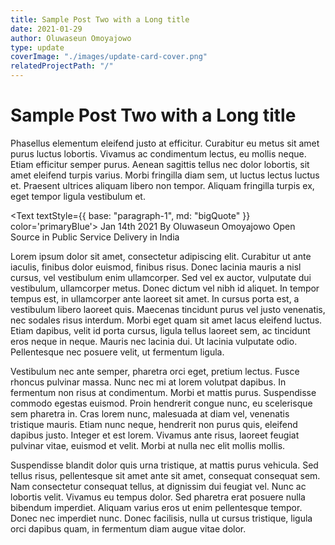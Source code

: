 ```yaml
---
title: Sample Post Two with a Long title
date: 2021-01-29
author: Oluwaseun Omoyajowo
type: update
coverImage: "./images/update-card-cover.png"
relatedProjectPath: "/"
---
```



# Sample Post Two with a Long title

Phasellus elementum eleifend justo at efficitur. Curabitur eu metus sit amet purus luctus lobortis. Vivamus ac condimentum lectus, eu mollis neque. Etiam efficitur semper purus. Aenean sagittis tellus nec dolor lobortis, sit amet eleifend turpis varius. Morbi fringilla diam sem, ut luctus lectus luctus et. Praesent ultrices aliquam libero non tempor. Aliquam fringilla turpis ex, eget tempor ligula vestibulum et.

<Text textStyle={{ base: "paragraph-1", md: "bigQuote" }} color='primaryBlue'>
  <Text as='span' display='block'>
    Jan 14th 2021
  </Text>
  <Text as='span' display='block' my='8px'>
    By Oluwaseun Omoyajowo
  </Text>
  <Text as='span' display='block'>
    Open Source in Public Service Delivery in India
  </Text>
</Text>

Lorem ipsum dolor sit amet, consectetur adipiscing elit. Curabitur ut ante iaculis, finibus dolor euismod, finibus risus. Donec lacinia mauris a nisl cursus, vel vestibulum enim ullamcorper. Sed vel ex auctor, vulputate dui vestibulum, ullamcorper metus. Donec dictum vel nibh id aliquet. In tempor tempus est, in ullamcorper ante laoreet sit amet. In cursus porta est, a vestibulum libero laoreet quis. Maecenas tincidunt purus vel justo venenatis, nec sodales risus interdum. Morbi eget quam sit amet lacus eleifend luctus. Etiam dapibus, velit id porta cursus, ligula tellus laoreet sem, ac tincidunt eros neque in neque. Mauris nec lacinia dui. Ut lacinia vulputate odio. Pellentesque nec posuere velit, ut fermentum ligula.

Vestibulum nec ante semper, pharetra orci eget, pretium lectus. Fusce rhoncus pulvinar massa. Nunc nec mi at lorem volutpat dapibus. In fermentum non risus at condimentum. Morbi et mattis purus. Suspendisse commodo egestas euismod. Proin hendrerit congue nunc, eu scelerisque sem pharetra in. Cras lorem nunc, malesuada at diam vel, venenatis tristique mauris. Etiam nunc neque, hendrerit non purus quis, eleifend dapibus justo. Integer et est lorem. Vivamus ante risus, laoreet feugiat pulvinar vitae, euismod et velit. Morbi at nulla nec elit mollis mollis.

Suspendisse blandit dolor quis urna tristique, at mattis purus vehicula. Sed tellus risus, pellentesque sit amet ante sit amet, consequat consequat sem. Nam consectetur consequat tellus, at dignissim dui feugiat vel. Nunc ac lobortis velit. Vivamus eu tempus dolor. Sed pharetra erat posuere nulla bibendum imperdiet. Aliquam varius eros ut enim pellentesque tempor. Donec nec imperdiet nunc. Donec facilisis, nulla ut cursus tristique, ligula orci dapibus quam, in fermentum diam augue vitae dolor.
